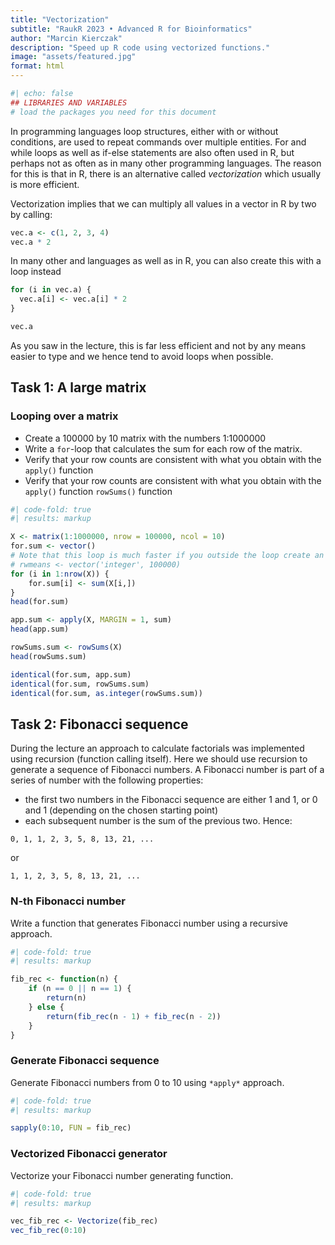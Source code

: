 ```yaml
---
title: "Vectorization"
subtitle: "RaukR 2023 • Advanced R for Bioinformatics"
author: "Marcin Kierczak"
description: "Speed up R code using vectorized functions."
image: "assets/featured.jpg"
format: html
---
```


```r
#| echo: false
## LIBRARIES AND VARIABLES
# load the packages you need for this document
```

::: {.callout-note}
In programming languages loop structures, either with or without conditions, are used to repeat commands over multiple entities. For and while loops as well as if-else statements are also often used in R, but perhaps not as often as in many other programming languages. The reason for this is that in R, there is an alternative called *vectorization* which usually is more efficient.
:::

Vectorization implies that we can multiply all values in a vector in R by two by calling:

```r
vec.a <- c(1, 2, 3, 4)
vec.a * 2
```

In many other and languages as well as in R, you can also create this with a loop instead

```r
for (i in vec.a) {
  vec.a[i] <- vec.a[i] * 2
}

vec.a
```

As you saw in the lecture, this is far less efficient and not by any means easier to type and we hence tend to avoid loops when possible.

## Task 1: A large matrix

### Looping over a matrix

- Create a 100000 by 10 matrix with the numbers 1:1000000
- Write a `for`-loop that calculates the sum for each row of the matrix. 
- Verify that your row counts are consistent with what you obtain with the `apply()` function 
- Verify that your row counts are consistent with what you obtain with the `apply()` function `rowSums()` function

```r
#| code-fold: true
#| results: markup

X <- matrix(1:1000000, nrow = 100000, ncol = 10)
for.sum <- vector()
# Note that this loop is much faster if you outside the loop create an empty vector of the right size.
# rwmeans <- vector('integer', 100000)
for (i in 1:nrow(X)) {
    for.sum[i] <- sum(X[i,])
}
head(for.sum)

app.sum <- apply(X, MARGIN = 1, sum)
head(app.sum)

rowSums.sum <- rowSums(X)
head(rowSums.sum)

identical(for.sum, app.sum)
identical(for.sum, rowSums.sum)
identical(for.sum, as.integer(rowSums.sum))
```

## Task 2: Fibonacci sequence

During the lecture an approach to calculate factorials was implemented using recursion (function calling itself). Here we should use recursion to generate a sequence of Fibonacci numbers. A Fibonacci number is part of a series of number with the following properties:

- the first two numbers in the Fibonacci sequence are either 1 and 1, or 0 and 1 (depending on the chosen starting point) 
- each subsequent number is the sum of the previous two. Hence:

`0, 1, 1, 2, 3, 5, 8, 13, 21, ...`

or

`1, 1, 2, 3, 5, 8, 13, 21, ...`

### N-th Fibonacci number

Write a function that generates Fibonacci number using a recursive approach.

```r
#| code-fold: true
#| results: markup

fib_rec <- function(n) {
    if (n == 0 || n == 1) { 
        return(n) 
    } else {
        return(fib_rec(n - 1) + fib_rec(n - 2))
    }
}
```

### Generate Fibonacci sequence

Generate Fibonacci numbers from 0 to 10 using `*apply*` approach.

```r
#| code-fold: true
#| results: markup

sapply(0:10, FUN = fib_rec)
```

### Vectorized Fibonacci generator

Vectorize your Fibonacci number generating function.

```r
#| code-fold: true
#| results: markup

vec_fib_rec <- Vectorize(fib_rec)
vec_fib_rec(0:10)
```
